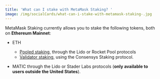 ```yaml
---
title: 'What can I stake with MetaMask Staking? '
image: /img/socialCards/what-can-i-stake-with-metamask-staking-.jpg
---
```



<CustomLayout />

MetaMask Staking currently allows you to stake the following tokens, both on **Ethereum Mainnet**:

- ETH

  - [Pooled staking](/metamask-portfolio/stake/pooled-staking), through the Lido or Rocket Pool protocols
  - [Validator staking](/metamask-portfolio/stake/validator-staking), using the Consensys Staking protocol.

- MATIC through the Lido or Stader Labs protocols (**only available to users outside the United States**).
